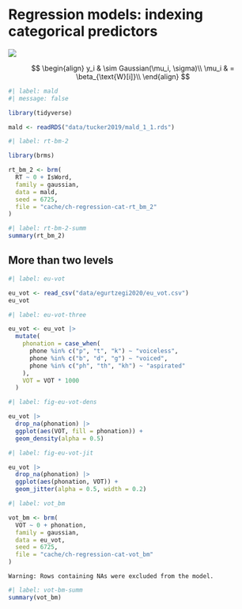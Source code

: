 # Regression models: indexing categorical predictors {#sec-regression-index}

![](https://img.shields.io/badge/Area-R-green)

$$
\begin{align}
y_i & \sim Gaussian(\mu_i, \sigma)\\
\mu_i & = \beta_{\text{W}[i]}\\
\end{align}
$$

```r
#| label: mald
#| message: false

library(tidyverse)

mald <- readRDS("data/tucker2019/mald_1_1.rds")
```


```r
#| label: rt-bm-2

library(brms)

rt_bm_2 <- brm(
  RT ~ 0 + IsWord,
  family = gaussian,
  data = mald,
  seed = 6725,
  file = "cache/ch-regression-cat-rt_bm_2"
)
```

```r
#| label: rt-bm-2-summ
summary(rt_bm_2)
```

## More than two levels

```r
#| label: eu-vot

eu_vot <- read_csv("data/egurtzegi2020/eu_vot.csv")
eu_vot
```

```r
#| label: eu-vot-three

eu_vot <- eu_vot |> 
  mutate(
    phonation = case_when(
      phone %in% c("p", "t", "k") ~ "voiceless",
      phone %in% c("b", "d", "g") ~ "voiced",
      phone %in% c("ph", "th", "kh") ~ "aspirated"
    ),
    VOT = VOT * 1000
  )

```

```r
#| label: fig-eu-vot-dens

eu_vot |> 
  drop_na(phonation) |> 
  ggplot(aes(VOT, fill = phonation)) +
  geom_density(alpha = 0.5)

```

```r
#| label: fig-eu-vot-jit

eu_vot |> 
  drop_na(phonation) |> 
  ggplot(aes(phonation, VOT)) +
  geom_jitter(alpha = 0.5, width = 0.2)

```

```r
#| label: vot_bm

vot_bm <- brm(
  VOT ~ 0 + phonation,
  family = gaussian,
  data = eu_vot,
  seed = 6725,
  file = "cache/ch-regression-cat-vot_bm"
)

```

`Warning: Rows containing NAs were excluded from the model.`

```r
#| label: vot-bm-summ
summary(vot_bm)
```
